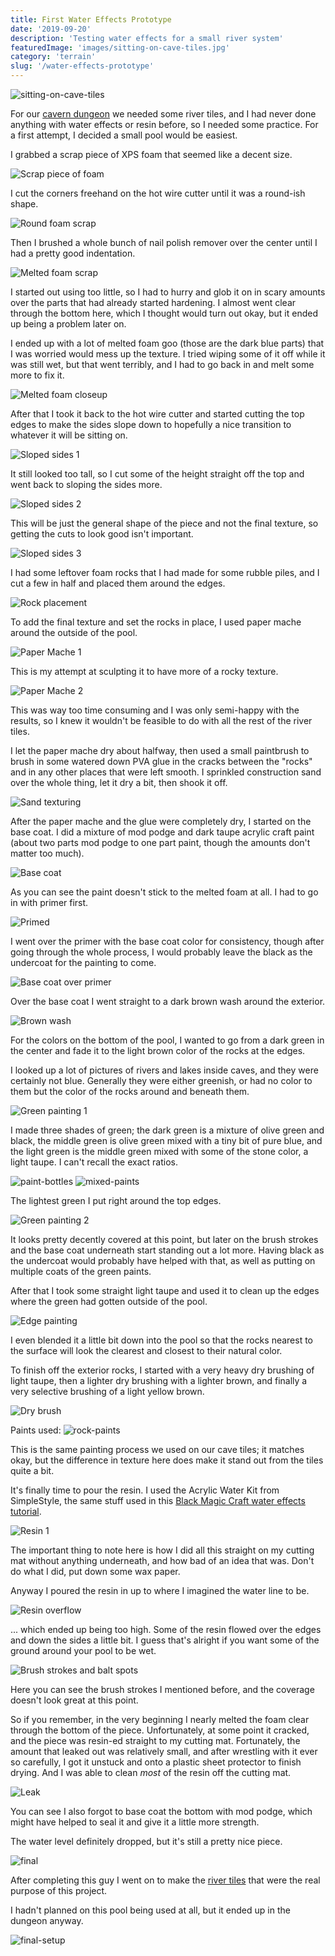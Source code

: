 ```yaml
---
title: First Water Effects Prototype
date: '2019-09-20'
description: 'Testing water effects for a small river system'
featuredImage: 'images/sitting-on-cave-tiles.jpg'
category: 'terrain'
slug: '/water-effects-prototype'
---
```


![sitting-on-cave-tiles](images/sitting-on-cave-tiles.jpg)

For our [cavern dungeon](../cave-tile-system/) we needed some river tiles, and I had never done anything with water effects or resin before, so I needed some practice. For a first attempt, I decided a small pool would be easiest.

I grabbed a scrap piece of XPS foam that seemed like a decent size.

![Scrap piece of foam](images/scrap-piece-of-foam.jpg)

I cut the corners freehand on the hot wire cutter until it was a round-ish shape.

![Round foam scrap](images/round-foam-scrap.jpg)

Then I brushed a whole bunch of nail polish remover over the center until I had a pretty good indentation.

![Melted foam scrap](images/melted-foam-scrap.jpg)

I started out using too little, so I had to hurry and glob it on in scary amounts over the parts that had already started hardening. I almost went clear through the bottom here, which I thought would turn out okay, but it ended up being a problem later on.

I ended up with a lot of melted foam goo (those are the dark blue parts) that I was worried would mess up the texture. I tried wiping some of it off while it was still wet, but that went terribly, and I had to go back in and melt some more to fix it.

![Melted foam closeup](images/melted-foam-closeup.jpg)

After that I took it back to the hot wire cutter and started cutting the top edges to make the sides slope down to hopefully a nice transition to whatever it will be sitting on.

![Sloped sides 1](images/sloped-sides-1.jpg)

It still looked too tall, so I cut some of the height straight off the top and went back to sloping the sides more.

![Sloped sides 2](images/sloped-sides-2.jpg)

This will be just the general shape of the piece and not the final texture, so getting the cuts to look good isn't important.

![Sloped sides 3](images/sloped-sides-3.jpg)

I had some leftover foam rocks that I had made for some rubble piles, and I cut a few in half and placed them around the edges.

![Rock placement](images/rock-placement.jpg)

To add the final texture and set the rocks in place, I used paper mache around the outside of the pool.

![Paper Mache 1](images/paper-mache-1.jpg)

This is my attempt at sculpting it to have more of a rocky texture.

![Paper Mache 2](images/paper-mache-2.jpg)

This was way too time consuming and I was only semi-happy with the results, so I knew it wouldn't be feasible to do with all the rest of the river tiles.

I let the paper mache dry about halfway, then used a small paintbrush to brush in some watered down PVA glue in the cracks between the "rocks" and in any other places that were left smooth. I sprinkled construction sand over the whole thing, let it dry a bit, then shook it off.

![Sand texturing](images/sand-texturing.jpg)

After the paper mache and the glue were completely dry, I started on the base coat. I did a mixture of mod podge and dark taupe acrylic craft paint (about two parts mod podge to one part paint, though the amounts don't matter too much).

![Base coat](images/base-coat.jpg)

As you can see the paint doesn't stick to the melted foam at all. I had to go in with primer first.

![Primed](images/primed.jpg)

I went over the primer with the base coat color for consistency, though after going through the whole process, I would probably leave the black as the undercoat for the painting to come.

![Base coat over primer](images/base-coat-over-primer.jpg)

Over the base coat I went straight to a dark brown wash around the exterior.

![Brown wash](images/brown-wash.jpg)

For the colors on the bottom of the pool, I wanted to go from a dark green in the center and fade it to the light brown color of the rocks at the edges.

I looked up a lot of pictures of rivers and lakes inside caves, and they were certainly not blue. Generally they were either greenish, or had no color to them but the color of the rocks around and beneath them.

![Green painting 1](images/green-painting-1.jpg)

I made three shades of green; the dark green is a mixture of olive green and black, the middle green is olive green mixed with a tiny bit of pure blue, and the light green is the middle green mixed with some of the stone color, a light taupe. I can't recall the exact ratios.

![paint-bottles](images/paint-bottles.jpg)
![mixed-paints](images/mixed-paints.jpg)

The lightest green I put right around the top edges.

![Green painting 2](images/green-painting-2.jpg)

It looks pretty decently covered at this point, but later on the brush strokes and the base coat underneath start standing out a lot more. Having black as the undercoat would probably have helped with that, as well as putting on multiple coats of the green paints.

After that I took some straight light taupe and used it to clean up the edges where the green had gotten outside of the pool.

![Edge painting](images/edge-painting.jpg)

I even blended it a little bit down into the pool so that the rocks nearest to the surface will look the clearest and closest to their natural color.

To finish off the exterior rocks, I started with a very heavy dry brushing of light taupe, then a lighter dry brushing with a lighter brown, and finally a very selective brushing of a light yellow brown.

![Dry brush](images/dry-brush.jpg)

Paints used:
![rock-paints](images/rock-paints.jpg)

This is the same painting process we used on our cave tiles; it matches okay, but the difference in texture here does make it stand out from the tiles quite a bit.

It's finally time to pour the resin. I used the Acrylic Water Kit from SimpleStyle, the same stuff used in this <a href="https://www.youtube.com/watch?v=9ZthDfZoxt4" target="_blank" rel="noopener noreferrer">Black Magic Craft water effects tutorial</a>.

![Resin 1](images/resin-1.jpg)

The important thing to note here is how I did all this straight on my cutting mat without anything underneath, and how bad of an idea that was. Don't do what I did, put down some wax paper.

Anyway I poured the resin in up to where I imagined the water line to be.

![Resin overflow](images/resin-overflow.jpg)

... which ended up being too high. Some of the resin flowed over the edges and down the sides a little bit. I guess that's alright if you want some of the ground around your pool to be wet.

![Brush strokes and balt spots](images/brush-strokes-and-bald-spots.jpg)

Here you can see the brush strokes I mentioned before, and the coverage doesn't look great at this point.

So if you remember, in the very beginning I nearly melted the foam clear through the bottom of the piece. Unfortunately, at some point it cracked, and the piece was resin-ed straight to my cutting mat. Fortunately, the amount that leaked out was relatively small, and after wrestling with it ever so carefully, I got it unstuck and onto a plastic sheet protector to finish drying. And I was able to clean _most_ of the resin off the cutting mat.

![Leak](images/leak.jpg)

You can see I also forgot to base coat the bottom with mod podge, which might have helped to seal it and give it a little more strength.

The water level definitely dropped, but it's still a pretty nice piece.

![final](images/final.jpg)

After completing this guy I went on to make the [river tiles](../making-water-tiles/) that were the real purpose of this project.

I hadn't planned on this pool being used at all, but it ended up in the dungeon anyway.

![final-setup](images/final-setup.jpg)
